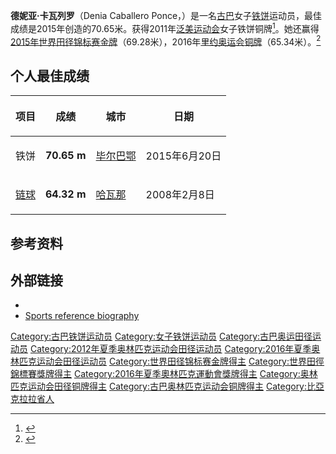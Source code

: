 {{Infobox sportsperson
| headercolor    = lightblue
| name           = Denia Caballero
| image          = 
| image_size     =
| caption        = 
| birth_date     = {{birth date and age|1990|1|13}}
| birth_place    = 古巴[[比亚克拉拉省|比亚克拉拉省]][[凱瓦連|凱瓦連]]
| height         = 175 cm<ref name=toronto2015>{{cite web|title=CABALLERO Denia|url=http://results.toronto2015.org/IRS/en/athletics/athlete-profile-n10155358-caballero-denia.htm|website=results.toronto2015.org|publisher=[[2015_Pan_American_Games|2015 Pan American Games]]|accessdate=19 September 2015|archive-url=https://web.archive.org/web/20150805080028/http://results.toronto2015.org/IRS/en/athletics/athlete-profile-n10155358-caballero-denia.htm|archive-date=2015-08-05|dead-url=yes}}</ref>
| weight         = 70 kg<ref name=toronto2015/>
| country        = {{CUB}}
| sport          = [[田径|田径]]
| event          = [[铁饼|铁饼]]
| pb             = 
| medaltemplates = 
{{MedalSport|女子[[田徑|田徑]]}}
{{MedalCountry|{{CUB}}}}
{{MedalOlympic}}
{{Medal|Bronze|[[2016年夏季奧林匹克運動會|2016 里约]]|[[2016年夏季奧林匹克運動會田徑女子鐵餅比賽|铁饼]]}}
{{Medal|Competition|[[世界田径锦标赛|世界田径锦标赛]]}}
{{Medal|Gold|[[2015年世界田径锦标赛|2015 北京]]|铁饼}}
{{Medal|Silver|[[2019年世界田径锦标赛|2019 多哈]]|铁饼}}
{{Medal|Competition|[[泛美运动会|泛美运动会]]}}
{{Medal|Gold|[[2015年泛美运动会|2015 多伦多]]|铁饼}}
{{Medal|Bronze|[[2011年泛美运动会|2011 瓜達拉哈拉]]|铁饼}}
{{Medal|Competition|中美及加勒比田徑錦標賽}}
{{Medal|Gold|2011 馬亞圭斯|铁饼}}
}}
{{Spanish name|Caballero|Ponce}}
'''德妮亚·卡瓦列罗'''（Denia Caballero Ponce，{{bd|1990年|1月13日||}}）是一名[[古巴|古巴]]女子[[铁饼|铁饼]]运动员，最佳成绩是2015年创造的70.65米。获得2011年[[泛美运动会|泛美运动会]]女子铁饼铜牌<ref name=ecured_01>{{Citation| title = Denia Caballero| url = http://www.ecured.cu/index.php/Denia_Caballero_Ponce| publisher = [[EcuRed|EcuRed]]| language = es| accessdate = January 9, 2015| archive-date = 2015-01-09| archive-url = https://web.archive.org/web/20150109231015/http://www.ecured.cu/index.php/Denia_Caballero_Ponce| dead-url = no}}</ref>。她还赢得[[2015年世界田径锦标赛|2015年世界田径锦标赛]][[金牌|金牌]]（69.28米），2016年[[里约奥运会|里约奥运会]][[铜牌|铜牌]]（65.34米）。<ref name="Rio2016">{{cite web |url=https://www.rio2016.com/en/athlete/denia-caballero |title=Denia Caballero |accessdate=16 August 2016 |work=Rio 2016 |archive-date=2016-08-06 |archive-url=https://web.archive.org/web/20160806072009/https://www.rio2016.com/en/athlete/denia-caballero |dead-url=no }}</ref>

==个人最佳成绩==
{| class="wikitable" border="1" cellspacing="2" cellpadding="1" style="border-collapse: collapse; font-size: 95%;"
|-
!项目 !! 成绩 !! 城市 !! 日期
|-
| 铁饼 || '''70.65 m''' || {{flagicon|ESP}} [[毕尔巴鄂|毕尔巴鄂]] || 2015年6月20日
|-
| [[链球|链球]] || '''64.32 m''' || {{flagicon|CUB}} [[哈瓦那|哈瓦那]] || 2008年2月8日
|}

==参考资料==
{{reflist}}

==外部链接==
*{{IAAF name|241891}}
*[https://web.archive.org/web/20150109234605/http://www.sports-reference.com/olympics/athletes/ca/denia-caballero-1.html Sports reference biography]

{{DEFAULTSORT:Caballero, Denia}}
[[Category:古巴铁饼运动员|Category:古巴铁饼运动员]]
[[Category:女子铁饼运动员|Category:女子铁饼运动员]]
[[Category:古巴奥运田径运动员|Category:古巴奥运田径运动员]]
[[Category:2012年夏季奥林匹克运动会田径运动员|Category:2012年夏季奥林匹克运动会田径运动员]]
[[Category:2016年夏季奥林匹克运动会田径运动员|Category:2016年夏季奥林匹克运动会田径运动员]]
[[Category:世界田径锦标赛金牌得主|Category:世界田径锦标赛金牌得主]]
[[Category:世界田徑錦標賽獎牌得主|Category:世界田徑錦標賽獎牌得主]]
[[Category:2016年夏季奧林匹克運動會獎牌得主|Category:2016年夏季奧林匹克運動會獎牌得主]]
[[Category:奥林匹克运动会田径铜牌得主|Category:奥林匹克运动会田径铜牌得主]]
[[Category:古巴奥林匹克运动会铜牌得主|Category:古巴奥林匹克运动会铜牌得主]]
[[Category:比亞克拉拉省人|Category:比亞克拉拉省人]]